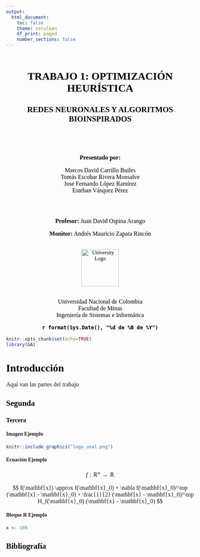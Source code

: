 ```yaml
---
output: 
  html_document:
    toc: false
    theme: cerulean
    df_print: paged
    number_sections: false
---
```

<div style="text-align: center; color: black; margin-top: 60px;">

<h1>TRABAJO 1: OPTIMIZACIÓN HEURÍSTICA</h1>
<h2>REDES NEURONALES Y ALGORITMOS BIOINSPIRADOS</h2>
<br><br><br>
<p><strong>Presentado por:</strong></p>
<p>Marcos David Carrillo Builes<br> Tomás Escobar Rivera Monsalve<br> Jose Fernando López Ramírez <br> Esteban Vásquez Pérez</p>
<br><br>
<p><strong>Profesor:</strong> Juan David Ospina Arango</p>
<p><strong>Monitor:</strong> Andrés Mauricio Zapata Rincón</p>
<br>
<img src="logo_unal.png" alt="University Logo" width="100px">
<br><br>
<p>Universidad Nacional de Colombia<br> Facultad de Minas<br> Ingeniería de Sistemas e Informática</p>
<p><strong>`r format(Sys.Date(), "%d de %B de %Y")`</strong></p>
</div>
<style>
body {
  font-family: "Georgia", serif;
  margin: 40px;
}
h1, h2, h3 {
  color: #000;
}
p {
  font-size: 16px;
}
</style>

```r
knitr::opts_chunk$set(echo=TRUE)
library(GA)
```

# Introducción

Aquí van las partes del trabajo

## Segunda

### Tercera

#### Imagen Ejemplo

```r
knitr::include_graphics("logo_unal.png")
```

#### Ecuación Ejemplo

$$
f: \mathbb{R}^n \rightarrow \mathbb{R}
$$

$$
f(\mathbf{x}) \approx f(\mathbf{x}_0)
+ \nabla f(\mathbf{x}_0)^\top (\mathbf{x} - \mathbf{x}_0)
+ \frac{1}{2} (\mathbf{x} - \mathbf{x}_0)^\top H_f(\mathbf{x}_0) (\mathbf{x} - \mathbf{x}_0)
$$

\begin{equation}
  Hf(x) = 
  \begin{pmatrix}
    \frac{\partial}{\partial x_1}\nabla f^T \\
    \frac{\partial}{\partial x_2}\nabla f^T
  \end{pmatrix}
  =
  \begin{pmatrix}
    2 & 0 \\
    0 & 2
  \end{pmatrix}
\end{equation}

#### Bloque R Ejemplo

```r
x <- 100
```

## Bibliografía
